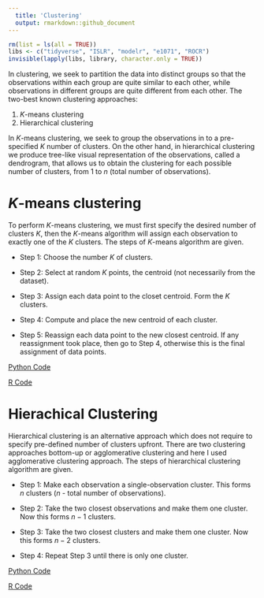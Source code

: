 ```yaml
---
  title: 'Clustering'
  output: rmarkdown::github_document
---
```


  ```r
rm(list = ls(all = TRUE))
libs <- c("tidyverse", "ISLR", "modelr", "e1071", "ROCR")
invisible(lapply(libs, library, character.only = TRUE))
```

In clustering, we seek to partition the data into distinct groups so that the observations within each group are quite similar to each other, while observations in different groups are quite different from each other. The two-best known clustering approaches:

1. $K$-means clustering
2. Hierarchical clustering

In $K$-means clustering, we seek to group the observations in to a pre-specified $K$ number of clusters. On the other hand, in hierarchical clustering we produce tree-like visual representation of the observations, called a dendrogram, that allows us to obtain the clustering for each possible number of clusters, from 1 to $n$ (total number of observations).

# $K$-means clustering

To perform $K$-means clustering, we must first specify the desired number of clusters $K$, then the $K$-means algorithm will assign each observation to exactly one of the $K$ clusters. The steps of $K$-means algorithm are given. 

* Step 1: Choose the number $K$ of clusters.

* Step 2: Select at random $K$ points, the centroid (not necessarily from the dataset).

* Step 3: Assign each data point to the closet centroid. Form the $K$ clusters.

* Step 4: Compute and place the new centroid of each cluster.

* Step 5: Reassign each data point to the new closest centroid. If any reassignment took place, then go to Step 4, otherwise this is the final assignment of data points.

[Python Code](k_means_clustering.ipynb)

[R Code](k_means_clustering.R)

# Hierachical Clustering

Hierarchical clustering is an alternative approach which does not require to specify pre-defined number of clusters upfront. There are two clustering approaches bottom-up or agglomerative clustering and here I used agglomerative clustering approach. The steps of hierarchical clustering algorithm are given. 

* Step 1: Make each observation a single-observation cluster. This forms $n$ clusters ($n$ - total number of observations).

* Step 2: Take the two closest observations and make them one cluster. Now this forms $n-1$ clusters. 

* Step 3: Take the two closest clusters and make them one cluster. Now this forms $n-2$ clusters.

* Step 4: Repeat Step 3 until there is only one cluster.

[Python Code](hierarchical_clustering.py)

[R Code](hc.R)
